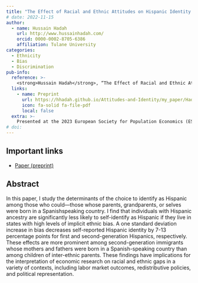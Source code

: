 ```yaml
---
title: "The Effect of Racial and Ethnic Attitudes on Hispanic Identity in the U.S."
# date: 2022-11-15
author:
  - name: Hussain Hadah
    url: http://www.hussainhadah.com/
    orcid: 0000-0002-8705-6386
    affiliation: Tulane University
categories: 
  - Ethnicity
  - Bias
  - Discrimination
pub-info:
  reference: >-
    <strong>Hussain Hadah</strong>, “The Effect of Racial and Ethnic Attitudes on Hispanic Identity in the U.S.,” <em>Under Review</em>
  links:
    - name: Preprint
      url: https://hhadah.github.io/Attitudes-and-Identity/my_paper/Hadah-Attitudes.pdf
      icon: fa-solid fa-file-pdf
      local: false
  extra: >-
    Presented at the 2023 European Society for Population Economics (ESPE) conference
# doi: 
---
```


## Important links

- [Paper (preprint)](https://hhadah.github.io/Attitudes-and-Identity/my_paper/Hadah-Attitudes.pdf)

## Abstract

In this paper, I study the determinants of the choice to identify as Hispanic among
those who could—those whose parents, grandparents, or selves were born in a Spanishspeaking country. I find that individuals with Hispanic ancestry are significantly less
likely to self-identify as Hispanic if they live in states with high levels of implicit ethnic bias. A one standard deviation increase in bias decreases self-reported Hispanic identity by 7-13 percentage points for first and second-generation Hispanics, respectively. These effects are more prominent among second-generation immigrants whose mothers and
fathers were born in a Spanish-speaking country than among children of inter-ethnic
parents. These findings have implications for the interpretation of economic research
on racial and ethnic gaps in a variety of contexts, including labor market outcomes,
redistributive policies, and political representation.
